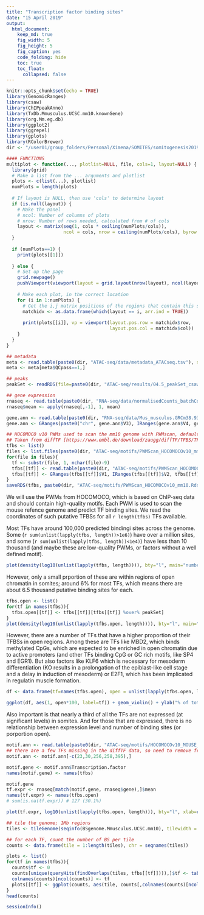 ```yaml
---
title: "Transcription factor binding sites"
date: "15 April 2019"
output:
  html_document:
    keep_md: true
    fig_width: 5
    fig_height: 5
    fig_caption: yes
    code_folding: hide
    toc: true
    toc_float: 
      collapsed: false
---
```


```r
knitr::opts_chunk$set(echo = TRUE)
library(GenomicRanges)
library(csaw)
library(ChIPpeakAnno)
library(TxDb.Mmusculus.UCSC.mm10.knownGene)
library(org.Mm.eg.db)
library(ggplot2)
library(ggrepel)
library(gplots)
library(RColorBrewer)
dir <- "/user01/group_folders/Personal/Ximena/SOMITES/somitogenesis2019/"

#### FUNCTIONS
multiplot <- function(..., plotlist=NULL, file, cols=1, layout=NULL) {
  library(grid)
  # Make a list from the ... arguments and plotlist
  plots <- c(list(...), plotlist)
  numPlots = length(plots)
  
  # If layout is NULL, then use 'cols' to determine layout
  if (is.null(layout)) {
    # Make the panel
    # ncol: Number of columns of plots
    # nrow: Number of rows needed, calculated from # of cols
    layout <- matrix(seq(1, cols * ceiling(numPlots/cols)),
                     ncol = cols, nrow = ceiling(numPlots/cols), byrow = TRUE)
  }
  
  if (numPlots==1) {
    print(plots[[1]])
    
  } else {
    # Set up the page
    grid.newpage()
    pushViewport(viewport(layout = grid.layout(nrow(layout), ncol(layout))))
    
    # Make each plot, in the correct location
    for (i in 1:numPlots) {
      # Get the i,j matrix positions of the regions that contain this subplot
      matchidx <- as.data.frame(which(layout == i, arr.ind = TRUE))
      
      print(plots[[i]], vp = viewport(layout.pos.row = matchidx$row,
                                      layout.pos.col = matchidx$col))
    }
  }
}
```

```r
## metadata
meta <- read.table(paste0(dir, "ATAC-seq/data/metadata_ATACseq.tsv"), stringsAsFactors = FALSE, header = TRUE)
meta <- meta[meta$QCpass==1,]

## peaks
peakSet <- readRDS(file=paste0(dir, "ATAC-seq/results/04.5_peakSet_csawMerged_geneAnn.Rds"))

## gene expression
rnaseq <- read.table(paste0(dir, "RNA-seq/data/normalisedCounts_batchCorrected.tab"))
rnaseq$mean <- apply(rnaseq[,-1], 1, mean)

gene.ann <- read.table(paste0(dir, "RNA-seq/data/Mus_musculus.GRCm38.93.ann"))
gene.ann <- GRanges(paste0("chr", gene.ann$V3), IRanges(gene.ann$V4, gene.ann$V5), strand = gene.ann$V6, gene=gene.ann$V2, ID=gene.ann$V1)
```


```r
## HOCOMOCO v10 PWMs used to scan the mm10 genome with PWMscan, default parameters.
## Taken from diffTF [https://www.embl.de/download/zaugg/diffTF/TFBS/TFBS_mm10_PWMScan_HOCOMOCOv10.tar.gz]
tfbs <- list()
files <- list.files(paste0(dir, "ATAC-seq/motifs/PWMScan_HOCOMOCOv10_mm10/"))
for(file in files){
  tf <- substr(file, 1, nchar(file)-9)
  tfbs[[tf]] <- read.table(paste0(dir, "ATAC-seq/motifs/PWMScan_HOCOMOCOv10_mm10/", file))
  tfbs[[tf]] <- GRanges(tfbs[[tf]]$V1, IRanges(tfbs[[tf]]$V2, tfbs[[tf]]$V3), strand=tfbs[[tf]]$V6, motif=tfbs[[tf]]$V4, score=tfbs[[tf]]$V5)
}
saveRDS(tfbs, paste0(dir, "ATAC-seq/motifs/PWMScan_HOCOMOCOv10_mm10.Rds"))
```

We will use the PWMs from HOCOMOCO, which is based on ChIP-seq data and should contain high-quality motifs. Each PWM is used to scan the mouse refence genome and predict TF binding sites. We read the coordinates of such putative TFBSs for all `r length(tfbs)` TFs available.

Most TFs have around 100,000 predicted bindingi sites across the genome. Some (`r sum(unlist(lapply(tfbs, length))>1e6)`) have over a million sites, and some (`r sum(unlist(lapply(tfbs, length))<1e4)`) have less than 10 thousand (and maybe these are low-quality PWMs, or factors without a well defined motif).

```r
plot(density(log10(unlist(lapply(tfbs, length)))), bty="l", main="number of TFBS across the mouse geneome", xlab=expression('log'[10]*' binding sites'))
```

However, only a small prportion of these are within regions of open chromatin in somites; around 6% for most TFs, which means there are about 6.5 thousand putative binding sites for each.

```r
tfbs.open <- list()
for(tf in names(tfbs)){
  tfbs.open[[tf]] <- tfbs[[tf]][tfbs[[tf]] %over% peakSet]
}
plot(density(log10(unlist(lapply(tfbs.open, length)))), bty="l", main="number of TFBS across the accessible mouse geneome", xlab=expression('log'[10]*' binding sites in open chromatin regions'))
```

However, there are a number of TFs that have a higher proportion of their TFBSs in open regions. Among these are TFs like MBD2, which binds methylated CpGs, which are expected to be enriched in open chromatin due to active promoters (and other TFs binding CpG or GC rich motifs, like SP4 and EGR1). But also factors like KLF6 which is necessary for mesoderm differentiation (KO results in a prolongation of the epiblast-like cell stage and a delay in induction of mesoderm) or E2F1, which has been implicated in regulatin muscle formation.

```r
df <- data.frame(tf=names(tfbs.open), open = unlist(lapply(tfbs.open, length))/unlist(lapply(tfbs, length)))

ggplot(df, aes(1, open*100, label=tf)) + geom_violin() + ylab("% of total TFBS in open chromatin") + xlab("") + theme(axis.text.x = element_blank(), axis.ticks.x = element_blank()) + geom_dotplot(binaxis='y', stackdir='center', dotsize=0.2) + geom_text_repel(data = subset(df, df$open>0.2), nudge_x = 0.05, direction = "y", angle = 0, hjust = 0, segment.size = 0.2)
```

Also important is that nearly a third of all the TFs are not expressed (at significant levels) in somites. And for those that are expressed, there is no relationship between expression level and number of binding sites (or porportion open).

```r
motif.ann <- read.table(paste0(dir, "ATAC-seq/motifs/HOCOMOCOv10_MOUSE_mono_annotation.tsv"), sep="\t", header = TRUE, stringsAsFactors = FALSE)
## there are a few TFs missing in the diffTF data, so need to remove from the annotation file
motif.ann <- motif.ann[-c(23,30,256,258,395),]

motif.gene <- motif.ann$Transcription.factor
names(motif.gene) <- names(tfbs)

motif.gene
tf.expr <- rnaseq[match(motif.gene, rnaseq$gene),]$mean
names(tf.expr) <- names(tfbs.open)
# sum(is.na(tf.expr)) # 127 (30.1%)

plot(tf.expr, log10(unlist(lapply(tfbs.open, length))), bty="l", xlab=expression('log'[2]*' normalised expression'), ylab=expression('log'[10]*' total binding sites'))
```



```r
## tile the genome; 1Mb regions
tiles <- tileGenome(seqinfo(BSgenome.Mmusculus.UCSC.mm10), tilewidth = 1e6, cut.last.tile.in.chrom = TRUE)

## for each TF, count the number of BS per tile
counts <- data.frame(tile = 1:length(tiles), chr = seqnames(tiles))

plots <- list()
for(tf in names(tfbs)){
  counts$tf <- 0
  counts[unique(queryHits(findOverlaps(tiles, tfbs[[tf]]))),]$tf <- table(queryHits(findOverlaps(tiles, tfbs[[tf]])))
  colnames(counts)[ncol(counts)] <- tf
  plots[[tf]] <- ggplot(counts, aes(tile, counts[,colnames(counts)[ncol(counts)]], color=chr)) + geom_point() + theme(legend.position = "none") + scale_colour_manual(values = rep(c("black", "grey"),33)) + ylab("total TFBS per Mb") + xlab("") + theme(axis.ticks.x = element_blank(), axis.text.x = element_blank()) + ggtitle(colnames(counts)[ncol(counts)])
}
head(counts)
```












```r
sessionInfo()
```

